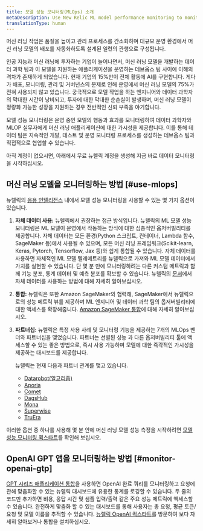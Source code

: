 ```yaml
---
title: 모델 성능 모니터링(MLOps) 소개
metaDescription: Use New Relic ML model performance monitoring to monitor and observe the performance of your machine learning models.
translationType: human
---
```


머신 러닝 작업은 품질을 높이고 관리 프로세스를 간소화하며 대규모 운영 환경에서 머신 러닝 모델의 배포를 자동화하도록 설계된 일련의 관행으로 구성됩니다.

인공 지능과 머신 러닝에 투자하는 기업이 늘어나면서, 머신 러닝 모델을 개발하는 데이터 과학 팀과 이 모델을 지원하는 애플리케이션을 운영하는 데브옵스 팀 사이에 이해의 격차가 존재하게 되었습니다. 현재 기업의 15%만이 전체 활동에 AI를 구현합니다. 게다가 배포, 모니터링, 관리 및 거버넌스의 문제로 인해 운영에서 머신 러닝 모델의 75%가 전혀 사용되지 않고 있습니다. 궁극적으로 모델 작업을 하는 엔지니어와 데이터 과학자의 막대한 시간이 낭비되고, 투자에 대한 막대한 순손실이 발생하며, 머신 러닝 모델이 정량화 가능한 성장을 지원하는 경우 전반적인 신뢰 부족을 야기합니다.

모델 성능 모니터링은 운영 중인 모델의 행동과 효과를 모니터링하여 데이터 과학자와 MLOP 실무자에게 머신 러닝 애플리케이션에 대한 가시성을 제공합니다. 이를 통해 데이터 팀은 지속적인 개발, 테스트 및 운영 모니터링 프로세스를 생성하는 데브옵스 팀과 직접적으로 협업할 수 있습니다.

아직 계정이 없으시면, 아래에서 무료 뉴렐릭 계정을 생성해 지금 바로 데이터 모니터링을 시작하십시오.

<InlineSignup/>

## 머신 러닝 모델을 모니터링하는 방법 [#use-mlops]

뉴렐릭의 [응용 인텔리전스](/docs/alerts-applied-intelligence/new-relic-alerts/get-started/introduction-applied-intelligence/) 내에서 모델 성능 모니터링을 사용할 수 있는 몇 가지 옵션이 있습니다.

1. **자체 데이터 사용:** 뉴렐릭에서 권장하는 접근 방식입니다. 뉴렐릭의 ML 모델 성능 모니터링은 ML 모델이 운영에서 작동하는 방식에 대한 심층적인 옵저버빌리티를 제공합니다. 자체 데이터는 모든 환경(Python 스크립트, 컨테이너, Lambda 함수, SageMaker 등)에서 사용될 수 있으며, 모든 머신 러닝 프레임워크(Scikit-learn, Keras, Pytorch, Tensorflow, Jax 등)와 쉽게 통합될 수 있습니다. 자체 데이터를 사용하면 자체적인 ML 모델 텔레메트리를 뉴렐릭으로 가져와 ML 모델 데이터에서 가치를 실현할 수 있습니다. 단 몇 분 만에 모니터링하려는 다른 커스텀 메트릭과 함께 기능 분포, 통계 데이터 및 예측 분포를 확보할 수 있습니다. 뉴렐릭의 [문서](/docs/alerts-applied-intelligence/mlops/bring-your-own/mlops-byo)에서 자체 데이터를 사용하는 방법에 대해 자세히 알아보십시오.

2. **통합:** 뉴렐릭은 또한 Amazon SageMaker와 협력해, SageMaker에서 뉴렐릭으로의 성능 메트릭 뷰를 제공하며 ML 엔지니어 및 데이터 과학 팀의 옵저버빌리티에 대한 액세스를 확장해줍니다. [Amazon SageMaker 통합](/docs/mlops/integrations/aws-sagemaker-mlops-integration/)에 대해 자세히 알아보십시오.

3. **파트너십:** 뉴렐릭은 특정 사용 사례 및 모니터링 기능을 제공하는 7개의 MLOps 벤더와 파트너십을 맺었습니다. 파트너는 선별된 성능 <InlinePopover type="dashboards"/>과 다른 옵저버빌리티 툴에 액세스할 수 있는 좋은 방법으로, 즉시 사용 가능하며 모델에 대한 즉각적인 가시성을 제공하는 대시보드를 제공합니다.

   뉴렐릭는 현재 다음과 파트너 관계를 맺고 있습니다.

   * [Datarobot(알고리즘)](/docs/alerts-applied-intelligence/mlops/integrations/datarobot-mlops-integration/)
   * [Aporia](/docs/alerts-applied-intelligence/mlops/integrations/aporia-mlops-integration/)
   * [Comet](/docs/alerts-applied-intelligence/mlops/integrations/comet-mlops-integration/)
   * [DagsHub](/docs/alerts-applied-intelligence/mlops/integrations/dagshub-mlops-integration/)
   * [Mona](/docs/alerts-applied-intelligence/mlops/integrations/mona-mlops-integration/)
   * [Superwise](/docs/alerts-applied-intelligence/mlops/integrations/superwise-mlops-integration/)
   * [TruEra](/docs/alerts-applied-intelligence/mlops/integrations/truera-mlops-integration/)

이러한 옵션 중 하나를 사용해 몇 분 안에 머신 러닝 모델 성능 측정을 시작하려면 [모델 성능 모니터링 퀵스타트](https://newrelic.com/instant-observability/?category=machine-learning-ops)를 확인해 보십시오.

## OpenAI GPT 앱을 모니터링하는 방법 [#monitor-openai-gtp]

[GPT 시리즈 애플리케이션 통합](/docs/mlops/integrations/openai-integration/)을 사용하면 OpenAI 완료 쿼리를 모니터링하고 요청에 관해 맞춤화할 수 있는 뉴렐릭 대시보드에 유용한 통계를 로깅할 수 있습니다. 두 줄의 코드만 추가하면 비용, 응답 시간 및 샘플 입력/출력 같은 주요 성능 메트릭에 액세스할 수 있습니다. 완전하게 맞춤화 할 수 있는 대시보드를 통해 사용자는 총 요청, 평균 토큰/요청 및 모델 이름을 추적할 수 있습니다. [뉴렐릭 OpenAI 퀵스타트](https://newrelic.com/instant-observability/openai)를 방문하여 보다 자세히 알아보거나 통합을 설치하십시오.